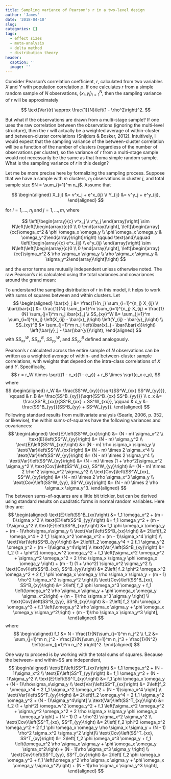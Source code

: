 ```yaml
---
title: Sampling variance of Pearson's r in a two-level design
author: 'James'
date: '2018-04-10'
slug: 
categories: []
tags:
  - effect sizes
  - meta-analysis
  - delta method
  - distribution theory
header:
  caption: ''
  image: ''
---
```


Consider Pearson's correlation coefficient, $r$, calculated from two variables $X$ and $Y$ with population correlation $\rho$. If one calculates $r$ from a simple random sample of $N$ observations, $\{x_i, y_i\}_{i=1}^N$, then the sampling variance of $r$ will be approximately

$$
\text{Var}(r) \approx \frac{1}{N}\left(1 - \rho^2\right)^2.
$$

But what if the observations are drawn from a multi-stage sample? If one uses the raw correlation between the observations (ignoring the multi-level structure), then the $r$ will actually be a weighted average of within-cluster and between-cluster correlations (Snijders & Bosker, 2012). Intuitively, I would expect that the sampling variance of the between-cluster correlation will be a function of the number of clusters (regardless of the number of observations per cluster), so the variance of $r$ from a multi-stage sample would not necessarily be the same as that froma  simple random sample. What is the sampling variance of $r$ in this design?

Let me be more precise here by formalizing the sampling process. Suppose that we have a sample with $m$ clusters, $n_j$ observations in cluster $j$, and total sample size $N = \sum_{j=1}^m n_j$. Assume that 

$$
\begin{aligned}
X_{ij} &= v^x_j + e^x_{ij} \\
Y_{ij} &= v^y_j + e^y_{ij},
\end{aligned}
$$

for $i=1,...,n_j$ and $j=1,...,m$, where

$$
\left[\begin{array}{c} v^x_j \\ v^y_j \end{array}\right] \sim N\left(\left[\begin{array}{c}0 \\ 0 \end{array}\right], \left[\begin{array}{cc}\omega_x^2 & \phi \omega_x \omega_y \\ \phi \omega_x \omega_y & \omega_y^2\end{array}\right]\right) \qquad \text{and}\qquad \left[\begin{array}{c} e^x_{ij} \\ e^y_{ij} \end{array}\right] \sim N\left(\left[\begin{array}{c}0 \\ 0 \end{array}\right], \left[\begin{array}{cc}\sigma_x^2 & \rho \sigma_x \sigma_y \\ \rho \sigma_x \sigma_y & \sigma_y^2\end{array}\right]\right)
$$

and the error terms are mutually independent unless otherwise noted. The raw Pearson's $r$ is calculated using the total variances and covariances around the grand mean:

$$
$$

To understand the sampling distribution of $r$ in this model, it helps to work with sums of squares between and within clusters. Let 
$$
\begin{aligned}
\bar{x}_j &= \frac{1}{n_j} \sum_{i=1}^{n_j} X_{ij} \\
\bar{\bar{x}} &= \frac{1}{N} \sum_{j=1}^m \sum_{i=1}^{n_j} X_{ij} = \frac{1}{N} \sum_{j=1}^m n_j \bar{x}_j \\
SS_{xy}^W &= \sum_{j=1}^m \sum_{i=1}^{n_j} \left(X_{ij} - \bar{x}_j\right) \left(Y_{ij} - \bar{y}_j\right) \\
SS_{xy}^B &= \sum_{j=1}^m n_j \left(\bar{x}_j - \bar{\bar{x}}\right) \left(\bar{y}_j - \bar{\bar{y}}\right),
\end{aligned}
$$
with $SS^W_{xx}$, $SS^B_{xx}$, $SS^W_{yy}$, and $SS^B_{yy}$ defined analogously.

Pearson's $r$ calculated across the entire sample of $N$ observations can be written as a weighted average of within- and between-cluster sample correlations, with weights that depend on the intra-class correlations of $X$ and $Y$. Specifically, 
$$
r = r_W \times \sqrt{(1 - c_x)(1 - c_y)} + r_B \times \sqrt{c_x c_y},
$$
where 
$$
\begin{aligned}
r_W &= \frac{SS^W_{xy}}{\sqrt{SS^W_{xx} SS^W_{yy}}}, \qquad & r_B &= \frac{SS^B_{xy}}{\sqrt{SS^B_{xx} SS^B_{yy}}} \\
c_x &= \frac{SS^B_{xx}}{SS^B_{xx} + SS^W_{xx}}, \qquad & c_y &= \frac{SS^B_{yy}}{SS^B_{yy} + SS^W_{yy}}.
\end{aligned}
$$
Following standard results from multivariate analysis (Searle, 2006, p. 352, or likewise), the within sums-of-squares have the following variances and covariances:
$$
\begin{aligned}
\text{E}\left(SS^W_{xx}\right) &= (N - m) \sigma_x^2 \\
\text{E}\left(SS^W_{yy}\right) &= (N - m) \sigma_y^2 \\
\text{E}\left(SS^W_{xy}\right) &= (N - m) \rho \sigma_x \sigma_y \\
\text{Var}\left(SS^W_{xx}\right) &= (N - m) \times 2 \sigma_x^4 \\ 
\text{Var}\left(SS^W_{yy}\right) &= (N - m) \times 2 \sigma_y^4 \\
\text{Var}\left(SS^W_{xy}\right) &= (N - m) \times (1 + \rho^2)\sigma_x^2 \sigma_y^2 \\
\text{Cov}\left(SS^W_{xx}, SS^W_{yy}\right) &= (N - m) \times 2 \rho^2 \sigma_x^2 \sigma_y^2 \\
\text{Cov}\left(SS^W_{xx}, SS^W_{xy}\right) &= (N - m) \times 2 \rho \sigma_x^3 \sigma_y \\
\text{Cov}\left(SS^W_{yy}, SS^W_{xy}\right) &= (N - m) \times 2 \rho \sigma_x \sigma_y^3.
\end{aligned}
$$
The between sums-of-squares are a little bit trickier, but can be derived using standard results on quadratic forms in normal random variables. Here they are: 
$$
\begin{aligned}
\text{E}\left(SS^B_{xx}\right) &= f_1 \omega_x^2 + (m - 1)\sigma_x^2 \\
\text{E}\left(SS^B_{yy}\right) &= f_1 \omega_y^2 + (m - 1)\sigma_y^2 \\
\text{E}\left(SS^B_{xy}\right) &= f_1 \phi \omega_x \omega_y + (m - 1)\rho\sigma_x\sigma_y \\
\text{Var}\left(SS^B_{xx}\right) &= 2\left[f_2 \omega_x^4 + 2 f_1 \sigma_x^2 \omega_x^2 + (m - 1)\sigma_x^4 \right] \\ 
\text{Var}\left(SS^B_{yy}\right) &= 2\left[f_2 \omega_y^4 + 2 f_1 \sigma_y^2 \omega_y^2 + (m - 1)\sigma_y^4\right] \\
\text{Var}\left(SS^B_{xy}\right) &=  f_2 (1 + \phi^2) \omega_w^2 \omega_y^2 + f_1 \left(\sigma_x^2 \omega_y^2 + \sigma_y^2 \omega_x^2 + 2 \rho \sigma_x \sigma_y \phi \omega_x \omega_y \right) + (m - 1) (1 + \rho^2) \sigma_x^2 \sigma_y^2 \\
\text{Cov}\left(SS^B_{xx}, SS^B_{yy}\right) &= 2\left[ f_2 \phi^2 \omega_x^2 \omega_y^2 + 2 f_1 \phi \omega_x \omega_y \rho \sigma_x \sigma_y + (m - 1) \rho^2 \sigma_x^2 \sigma_y^2 \right]\\
\text{Cov}\left(SS^B_{xx}, SS^B_{xy}\right) &= 2\left[ f_2 \phi \omega_x^3 \omega_y + f_1 \left(\omega_x^2 \rho \sigma_x \sigma_y + \phi \omega_x \omega_y \sigma_x^2\right) + (m - 1)\rho \sigma_x^3 \sigma_y \right] \\
\text{Cov}\left(SS^B_{yy}, SS^B_{xy}\right) &= 2\left[ f_2 \phi \omega_x \omega_y^3 + f_1 \left(\omega_y^2 \rho \sigma_x \sigma_y + \phi \omega_x \omega_y \sigma_y^2\right) + (m - 1)\rho \sigma_x \sigma_y^3 \right],
\end{aligned}
$$
where
$$
\begin{aligned}
f_1 &= N - \frac{1}{N}\sum_{j=1}^m n_j^2 \\
f_2 &= \sum_{j=1}^m n_j^2 - \frac{2}{N}\sum_{j=1}^m n_j^3 + \frac{1}{N^2} \left(\sum_{j=1}^m n_j^2 \right)^2.
\end{aligned}
$$

One way to proceed is by working with the total sums of squares. Because the between- and within-SS are independent, 
$$
\begin{aligned}
\text{E}\left(SS^T_{xx}\right) &= f_1 \omega_x^2 + (N - 1)\sigma_x^2 \\
\text{E}\left(SS^T_{yy}\right) &= f_1 \omega_y^2 + (N - 1)\sigma_y^2 \\
\text{E}\left(SS^T_{xy}\right) &= f_1 \phi \omega_x \omega_y + (N - 1)\rho\sigma_x\sigma_y \\
\text{Var}\left(SS^T_{xx}\right) &= 2\left[f_2 \omega_x^4 + 2 f_1 \sigma_x^2 \omega_x^2 + (N - 1)\sigma_x^4 \right] \\ 
\text{Var}\left(SS^T_{yy}\right) &= 2\left[f_2 \omega_y^4 + 2 f_1 \sigma_y^2 \omega_y^2 + (N - 1)\sigma_y^4\right] \\
\text{Var}\left(SS^T_{xy}\right) &=  f_2 (1 + \phi^2) \omega_w^2 \omega_y^2 + f_1 \left(\sigma_x^2 \omega_y^2 + \sigma_y^2 \omega_x^2 + 2 \rho \sigma_x \sigma_y \phi \omega_x \omega_y \right) + (N - 1) (1 + \rho^2) \sigma_x^2 \sigma_y^2 \\
\text{Cov}\left(SS^T_{xx}, SS^T_{yy}\right) &= 2\left[ f_2 \phi^2 \omega_x^2 \omega_y^2 + 2 f_1 \phi \omega_x \omega_y \rho \sigma_x \sigma_y + (N - 1) \rho^2 \sigma_x^2 \sigma_y^2 \right]\\
\text{Cov}\left(SS^T_{xx}, SS^T_{xy}\right) &= 2\left[ f_2 \phi \omega_x^3 \omega_y + f_1 \left(\omega_x^2 \rho \sigma_x \sigma_y + \phi \omega_x \omega_y \sigma_x^2\right) + (N - 1)\rho \sigma_x^3 \sigma_y \right] \\
\text{Cov}\left(SS^T_{yy}, SS^T_{xy}\right) &= 2\left[ f_2 \phi \omega_x \omega_y^3 + f_1 \left(\omega_y^2 \rho \sigma_x \sigma_y + \phi \omega_x \omega_y \sigma_y^2\right) + (N - 1)\rho \sigma_x \sigma_y^3 \right],
\end{aligned}
$$
